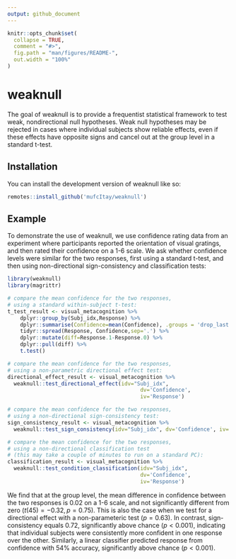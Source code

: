 ```yaml
---
output: github_document
---
```


<!-- README.md is generated from README.Rmd. Please edit that file -->

```r
knitr::opts_chunk$set(
  collapse = TRUE,
  comment = "#>",
  fig.path = "man/figures/README-",
  out.width = "100%"
)
```

# weaknull

<!-- badges: start -->
<!-- badges: end -->

The goal of weaknull is to provide a frequentist statistical framework to test weak, nondirectional null hypotheses. Weak null hypotheses may be rejected in cases where individual subjects show reliable effects, even if these effects have opposite signs and cancel out at the group level in a standard t-test. 

## Installation

You can install the development version of weaknull like so:

``` r
remotes::install_github('mufcItay/weaknull')
```

## Example

To demonstrate the use of weaknull, we use confidence rating data from an experiment where participants reported the orientation of visual gratings, and then rated their confidence on a 1-6 scale. We ask whether confidence levels were similar for the two responses, first using a standard t-test, and then using non-directional sign-consistency and classification tests:

```r
library(weaknull)
library(magrittr)

# compare the mean confidence for the two responses, 
# using a standard within-subject t-test:
t_test_result <- visual_metacognition %>%
    dplyr::group_by(Subj_idx,Response) %>%
    dplyr::summarise(Confidence=mean(Confidence), .groups = 'drop_last') %>%
    tidyr::spread(Response, Confidence,sep='.') %>%
    dplyr::mutate(diff=Response.1-Response.0) %>%
    dplyr::pull(diff) %>%
    t.test()

# compare the mean confidence for the two responses, 
# using a non-parametric directional effect test: 
directional_effect_result <- visual_metacognition %>% 
  weaknull::test_directional_effect(idv="Subj_idx", 
                                          dv='Confidence', 
                                          iv='Response')

# compare the mean confidence for the two responses, 
# using a non-directional sign-consistency test:
sign_consistency_result <- visual_metacognition %>% 
  weaknull::test_sign_consistency(idv="Subj_idx", dv='Confidence', iv='Response')

# compare the mean confidence for the two responses, 
# using a non-directional classification test 
# (this may take a couple of minutes to run on a standard PC):
classification_result <- visual_metacognition %>% 
  weaknull::test_condition_classification(idv="Subj_idx", 
                                          dv='Confidence', 
                                          iv='Response')

```

We find that at the group level, the mean difference in confidence between the two responses is 0.02 on a 1-6 scale, and not significantly different from zero ($t(45)=-0.32, p=0.75$). This is also the case when we test for a directional effect with a non-parameteric test ($p=0.63$). In contrast, sign-consistency equals 0.72, significantly above chance ($p<0.001$), indicating that individual subjects were consistently more confident in one response over the other. Similarly, a linear classifier predicted response from confidence with 54% accuracy, significantly above chance ($p<0.001$).


